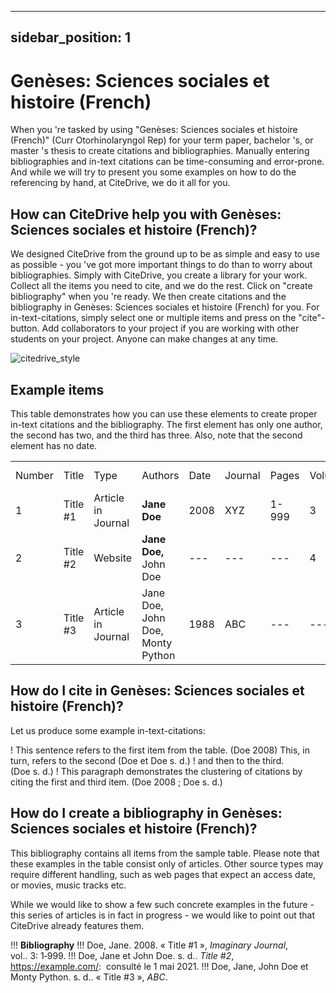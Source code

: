 
---
sidebar_position: 1
---

# Genèses: Sciences sociales et histoire (French)

When you 're tasked by using "Genèses: Sciences sociales et histoire (French)" (Curr Otorhinolaryngol Rep) for your term paper, bachelor 's, or master 's thesis to create citations and bibliographies.
Manually entering bibliographies and in-text citations can be time-consuming and error-prone. And while we will try to present you some examples on how to do the referencing by hand, at CiteDrive, we do it all for you.

<!---
## About  Genèses: Sciences sociales et histoire (French)

* Title: Genèses: Sciences sociales et histoire (French)
* Short Title (Id): Curr Otorhinolaryngol Rep)
* Authors: Genèses: Sciences sociales et histoire (French)
* Download: Genèses: Sciences sociales et histoire (French)
 --->

## How can CiteDrive help you with Genèses: Sciences sociales et histoire (French)?

We designed CiteDrive from the ground up to be as simple and easy to use as possible - you 've got more important things to do than to worry about bibliographies. Simply with CiteDrive, you create a library for your work. Collect all the items you need to cite, and we do the rest. Click on "create bibliography" when you 're ready. We then create citations and the bibliography in Genèses: Sciences sociales et histoire (French) for you. For in-text-citations, simply select one or multiple items and press on the "cite"-button. Add collaborators to your project if you are working with other students on your project. Anyone can make changes at any time.


![citedrive_style](images/geneses-sciences-sociales-et-histoire-french.svg "Choose Genèses: Sciences sociales et histoire (French) in the CiteDrive App")


## Example items

This table demonstrates how you can use these elements to create proper in-text citations and the bibliography. The first element has only one author, the second has two, and the third has three. Also, note that the second element has no date.


<table>
  <tr>
   <td>Number
   </td>
   <td>Title
   </td>
   <td>Type
   </td>
   <td>Authors
   </td>
   <td>Date
   </td>
   <td>Journal
   </td>
   <td>Pages
   </td>
   <td>Volume
   </td>
   <td>Issue
   </td>
   <td>Access Date
   </td>
  </tr>
  <tr>
   <td>1
   </td>
   <td>Title #1
   </td>
   <td>Article in Journal
   </td>
   <td><strong>Jane Doe</strong>
   </td>
   <td>2008
   </td>
   <td>XYZ
   </td>
   <td>1-999
   </td>
   <td>3
   </td>
   <td>2
   </td>
   <td>--
   </td>
  </tr>
  <tr>
   <td>
2
   </td>
   <td>Title #2
   </td>
   <td>Website
   </td>
   <td><strong>Jane Doe, </strong>John Doe
   </td>
   <td>---
   </td>
   <td>---
   </td>
   <td>---
   </td>
   <td>4
   </td>
   <td>---
   </td>
   <td>2020-05-01
   </td>
  </tr>
  <tr>
   <td>3
   </td>
   <td>Title #3
   </td>
   <td>Article in Journal
   </td>
   <td>Jane Doe, John Doe, Monty Python
   </td>
   <td>1988
   </td>
   <td>ABC
   </td>
   <td>---
   </td>
   <td>---
   </td>
   <td>16
   </td>
   <td>---
   </td>
  </tr>
</table>



## How do I cite in  Genèses: Sciences sociales et histoire (French)?

Let us produce some example in-text-citations:

! This sentence refers to the first item from the table. (Doe 2008) This, in turn, refers to the second (Doe et Doe s. d.)
! and then to the third.  (Doe s. d.)
! This paragraph demonstrates the clustering of citations by citing the first and third item. (Doe 2008 ; Doe s. d.)



## How do I create a bibliography in Genèses: Sciences sociales et histoire (French)?

This bibliography contains all items from the sample table. Please note that these examples in the table consist only of articles. Other source types may require different handling, such as web pages that expect an access date, or movies, music tracks etc.

While we would like to show a few such concrete examples in the future - this series of articles is in fact in progress - we would like to point out that CiteDrive already features them.


!!! **Bibliography**
!!! Doe, Jane. 2008. « Title #1 », <i>Imaginary Journal</i>, vol.. 3: 1‑999.
!!! Doe, Jane et John  Doe. s. d.. <i>Title #2</i>, <u>https://example.com/</u>:  consulté le  1 mai 2021.
!!! Doe, Jane, John Doe et Monty Python. s. d.. « Title #3 », <i>ABC</i>.


```
        